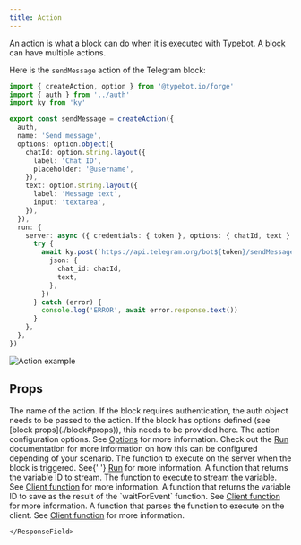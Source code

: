 ```yaml
---
title: Action
---
```


An action is what a block can do when it is executed with Typebot. A [block](./block) can have multiple actions.

Here is the `sendMessage` action of the Telegram block:

```ts
import { createAction, option } from '@typebot.io/forge'
import { auth } from '../auth'
import ky from 'ky'

export const sendMessage = createAction({
  auth,
  name: 'Send message',
  options: option.object({
    chatId: option.string.layout({
      label: 'Chat ID',
      placeholder: '@username',
    }),
    text: option.string.layout({
      label: 'Message text',
      input: 'textarea',
    }),
  }),
  run: {
    server: async ({ credentials: { token }, options: { chatId, text } }) => {
      try {
        await ky.post(`https://api.telegram.org/bot${token}/sendMessage`, {
          json: {
            chat_id: chatId,
            text,
          },
        })
      } catch (error) {
        console.log('ERROR', await error.response.text())
      }
    },
  },
})
```

<Frame>
  <img src="/images/contribute/action-example.png" alt="Action example" />
</Frame>

## Props

<ResponseField name="name" type="string" required>
  The name of the action.
</ResponseField>

<ResponseField name="auth" type="Auth">
  If the block requires authentication, the auth object needs to be passed to
  the action.
</ResponseField>

<ResponseField name="baseOptions" type="z.ZodObject<any>">
  If the block has options defined (see [block props](./block#props)), this
  needs to be provided here.
</ResponseField>

<ResponseField name="options" type="z.ZodObject<any>">
  The action configuration options. See <a href="./options">Options</a> for more
  information.
</ResponseField>

<ResponseField name="run">
  Check out the <a href="./run">Run</a> documentation for more information on how this can be configured depending of your scenario.
  <Expandable title="properties">
    <ResponseField name="server" type="ServerRunFunction">
      The function to execute on the server when the block is triggered. See{' '}
      <a href="./run">Run</a> for more information.
    </ResponseField>
    <ResponseField name="stream">
      <Expandable title="properties">
        <ResponseField
          name="getStreamVariableId"
          type="(options) => string | undefined"
        >
          A function that returns the variable ID to stream.
        </ResponseField>
        <ResponseField name="run" type="StreamRunFunction">
          The function to execute to stream the variable.
        </ResponseField>
      </Expandable>
    </ResponseField>
    <ResponseField name="web">
      <Expandable title="properties">
        <ResponseField
          name="displayEmbedBubble"
          type="(options) => string | undefined"
        >
          <Expandable title="properties">
            <ResponseField
              name="parseInitFunction"
              type="WebFunctionParser"
            >
              See <a href="./run#client-function">Client function</a> for more information.
            </ResponseField>
            <ResponseField name="waitForEvent">
              <Expandable title="properties">
                <ResponseField
                  name="getSaveVariableId"
                  type="(options) => string | undefined"
                >
                  A function that returns the variable ID to save as the result of the `waitForEvent` function.
                </ResponseField>
                <ResponseField name="parseFunction" type="WebFunctionParser">
                  See <a href="./run#client-function">Client function</a> for more information.
                </ResponseField>
              </Expandable>
            </ResponseField>
          </Expandable>
        </ResponseField>
        <ResponseField name="parseFunction" type="WebFunctionParser">
          A function that parses the function to execute on the client. See <a href="./run#client-function">Client function</a> for more information.
        </ResponseField>
      </Expandable>

    </ResponseField>

  </Expandable>
</ResponseField>
